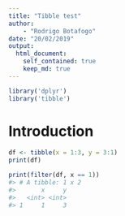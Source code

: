 ```yaml
---
title: "Tibble test"
author:
    - "Rodrigo Botafogo"
date: "20/02/2019"
output:
  html_document:
    self_contained: true
    keep_md: true
---
```


```r
library('dplyr')
library('tibble')
```

# Introduction

```r
df <- tibble(x = 1:3, y = 3:1)
print(df)

print(filter(df, x == 1))
#> # A tibble: 1 x 2
#>       x     y
#>   <int> <int>
#> 1     1     3
```

